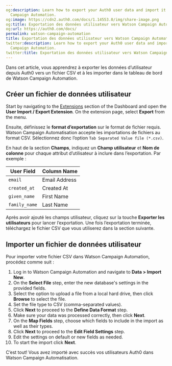 ```yaml
---
og:description: Learn how to export your Auth0 user data and import it into Watson
  Campaign Automation.
og:image: https://cdn2.auth0.com/docs/1.14553.0/img/share-image.png
og:title: Exportation des données utilisateur vers Watson Campaign Automation.
og:url: https://auth0.com/docs/
permalink: watson-campaign-automation
title: Exportation des données utilisateur vers Watson Campaign Automation.
twitter:description: Learn how to export your Auth0 user data and import it into Watson
  Campaign Automation.
twitter:title: Exportation des données utilisateur vers Watson Campaign Automation.
---
```


Dans cet article, vous apprendrez à exporter les données d’utilisateur depuis Auth0 vers un fichier CSV et à les importer dans le tableau de bord de Watson Campaign Automation.

## Créer un fichier de données utilisateur

Start by navigating to the [Extensions](https://manage.auth0.com/#/extensions) section of the Dashboard and open the **User Import / Export Extension**. On the extension page, select **Export** from the menu.

Ensuite, définissez le **format d’exportation** sur le format de fichier requis. Watson Campaign Automatisation accepte les importations de fichiers au format CSV. Sélectionnez donc l’option `Tab Separated Value file (*.csv)`.

En haut de la section **Champs**, indiquez un **Champ utilisateur** et **Nom de colonne** pour chaque attribut d’utilisateur à inclure dans l’exportation. Par exemple :

<table class="table"><thead>
<tr>
<th>User Field</th>
<th>Column Name</th>
</tr>
</thead>
<tbody>
<tr>
<td><code>email</code></td>
<td>Email Address</td>
</tr>
<tr>
<td><code>created_at</code></td>
<td>Created At</td>
</tr>
<tr>
<td><code>given_name</code></td>
<td>First Name</td>
</tr>
<tr>
<td><code>family_name</code></td>
<td>Last Name</td>
</tr>
</tbody>
</table>

Après avoir ajouté les champs utilisateur, cliquez sur la touche **Exporter les utilisateurs** pour lancer l’exportation. Une fois l’exportation terminée, téléchargez le fichier CSV que vous utiliserez dans la section suivante.

## Importer un fichier de données utilisateur

Pour importer votre fichier CSV dans Watson Campaign Automation, procédez comme suit :

1. Log in to Watson Campaign Automation and navigate to **Data > Import New**.
2. On the **Select File** step, enter the new database's settings in the provided fields.
3. Select the option to upload a file from a local hard drive, then click **Browse** to select the file.
4. Set the file type to CSV (comma-separated values).
5. Click **Next** to proceed to the **Define Data Format** step.
6. Make sure your data was processed correctly, then click **Next**.
7. On the **Map Fields** step, choose which fields to include in the import as well as their types.
8. Click **Next** to proceed to the **Edit Field Settings** step.
9. Edit the settings on default or new fields as needed.
10. To start the import click **Next**.

C’est tout! Vous avez importé avec succès vos utilisateurs Auth0 dans Watson Campaign Automatisation.